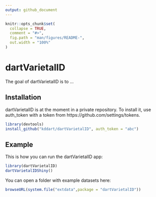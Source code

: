 ```yaml
---
output: github_document
---
```


<!-- README.md is generated from README.Rmd. Please edit that file -->

```r
knitr::opts_chunk$set(
  collapse = TRUE,
  comment = "#>",
  fig.path = "man/figures/README-",
  out.width = "100%"
)
```

# dartVarietalID

The goal of dartVarietalID is to ...

## Installation

dartVarietalID is at the moment in a private repository. To install it, use auth_token with a token from https://github.com/settings/tokens. 


``` r
library(devtools)
install_github("kddart/dartVarietalID", auth_token = "abc")
```

## Example

This is how you can run the dartVarietalID app:

```r
library(dartVarietalID)
dartVarietalIDShiny()
```

You can open a folder with example datasets here:

``` r
browseURL(system.file("extdata",package = "dartVarietalID"))
```


